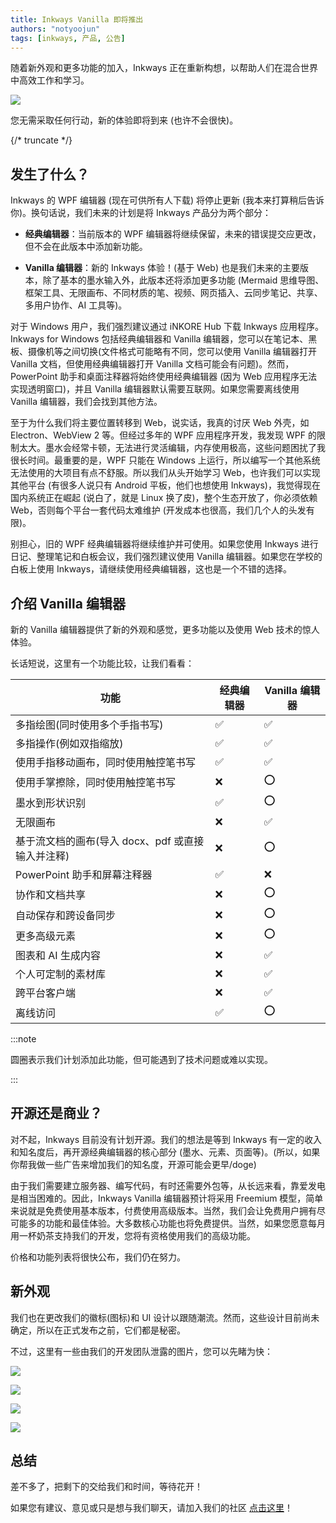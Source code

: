 ---
title: Inkways Vanilla 即将推出
authors: "notyoojun"
tags: [inkways, 产品, 公告]
---

随着新外观和更多功能的加入，Inkways 正在重新构想，以帮助人们在混合世界中高效工作和学习。

![](new-editor-coming-soon.jpg)

您无需采取任何行动，新的体验即将到来 (也许不会很快)。

{/* truncate */}

## 发生了什么？

Inkways 的 WPF 编辑器 (现在可供所有人下载) 将停止更新 (我本来打算稍后告诉你)。换句话说，我们未来的计划是将 Inkways 产品分为两个部分：

- **经典编辑器**：当前版本的 WPF 编辑器将继续保留，未来的错误提交应更改，但不会在此版本中添加新功能。

- **Vanilla 编辑器**：新的 Inkways 体验！(基于 Web) 也是我们未来的主要版本，除了基本的墨水输入外，此版本还将添加更多功能 (Mermaid 思维导图、框架工具、无限画布、不同材质的笔、视频、网页插入、云同步笔记、共享、多用户协作、AI 工具等)。

对于 Windows 用户，我们强烈建议通过 iNKORE Hub 下载 Inkways 应用程序。Inkways for Windows 包括经典编辑器和 Vanilla 编辑器，您可以在笔记本、黑板、摄像机等之间切换(文件格式可能略有不同，您可以使用 Vanilla 编辑器打开 Vanilla 文档，但使用经典编辑器打开 Vanilla 文档可能会有问题)。然而，PowerPoint 助手和桌面注释器将始终使用经典编辑器 (因为 Web 应用程序无法实现透明窗口)，并且 Vanilla 编辑器默认需要互联网。如果您需要离线使用 Vanilla 编辑器，我们会找到其他方法。

至于为什么我们将主要位置转移到 Web，说实话，我真的讨厌 Web 外壳，如 Electron、WebView 2 等。但经过多年的 WPF 应用程序开发，我发现 WPF 的限制太大。墨水会经常卡顿，无法进行灵活编辑，内存使用极高，这些问题困扰了我很长时间。最重要的是，WPF 只能在 Windows 上运行，所以编写一个其他系统无法使用的大项目有点不舒服。所以我们从头开始学习 Web，也许我们可以实现其他平台 (有很多人说只有 Android 平板，他们也想使用 Inkways)，我觉得现在国内系统正在崛起 (说白了，就是 Linux 换了皮)，整个生态开放了，你必须依赖 Web，否则每个平台一套代码太难维护 (开发成本也很高，我们几个人的头发有限)。

别担心，旧的 WPF 经典编辑器将继续维护并可使用。如果您使用 Inkways 进行日记、整理笔记和白板会议，我们强烈建议使用 Vanilla 编辑器。如果您在学校的白板上使用 Inkways，请继续使用经典编辑器，这也是一个不错的选择。

## 介绍 Vanilla 编辑器

新的 Vanilla 编辑器提供了新的外观和感觉，更多功能以及使用 Web 技术的惊人体验。

长话短说，这里有一个功能比较，让我们看看：

| 功能                                                                           | 经典编辑器	 | Vanilla 编辑器 |
|-----------------------------------------------------------------------------------|-----------------|----------------|
| 多指绘图(同时使用多个手指书写)                  | ✅               | ✅              |
| 多指操作(例如双指缩放)                                 | ✅               | ✅              |
| 使用手指移动画布，同时使用触控笔书写                        | ✅               | ✅              |
| 使用手掌擦除，同时使用触控笔书写                   | ❌               | ⭕              |
| 墨水到形状识别                                                          | ✅               | ⭕              |
| 无限画布                                                                   | ❌               | ✅              |
| 基于流文档的画布(导入 docx、pdf 或直接输入并注释) | ❌               | ⭕              |
| PowerPoint 助手和屏幕注释器                                           | ✅               | ❌              |
| 协作和文档共享	                                                 | ❌               | ⭕              |
| 自动保存和跨设备同步                                                   | ❌               | ⭕              |
| 更多高级元素                                                            | ❌               | ⭕              |
| 图表和 AI 生成内容                                                     | ❌               | ✅              |
| 个人可定制的素材库	                                           | ❌               | ✅              |
| 跨平台客户端                                                             | ❌               | ✅              |
| 离线访问                                                                    | ✅               | ⭕              |

:::note

圆圈表示我们计划添加此功能，但可能遇到了技术问题或难以实现。

:::

## 开源还是商业？

对不起，Inkways 目前没有计划开源。我们的想法是等到 Inkways 有一定的收入和知名度后，再开源经典编辑器的核心部分 (墨水、元素、页面等)。(所以，如果你帮我做一些广告来增加我们的知名度，开源可能会更早/doge)

由于我们需要建立服务器、编写代码，有时还需要外包等，从长远来看，靠爱发电是相当困难的。因此，Inkways Vanilla 编辑器预计将采用 Freemium 模型，简单来说就是免费使用基本版本，付费使用高级版本。当然，我们会让免费用户拥有尽可能多的功能和最佳体验。大多数核心功能也将免费提供。当然，如果您愿意每月用一杯奶茶支持我们的开发，您将有资格使用我们的高级功能。

价格和功能列表将很快公布，我们仍在努力。

## 新外观

我们也在更改我们的徽标(图标)和 UI 设计以跟随潮流。然而，这些设计目前尚未确定，所以在正式发布之前，它们都是秘密。

不过，这里有一些由我们的开发团队泄露的图片，您可以先睹为快：

![](Image_1710237462954_fixed-1024x768.jpg)

![](Image_1710237476164_fixed-1024x768.jpg)

![](Image_1710237554486_fixed-1024x768.jpg)

![](IMG_20240304_182810_fixed-1024x576.jpg)

## 总结

差不多了，把剩下的交给我们和时间，等待花开！

如果您有建议、意见或只是想与我们聊天，请加入我们的社区 [点击这里](https://inkore.net/about#social)！